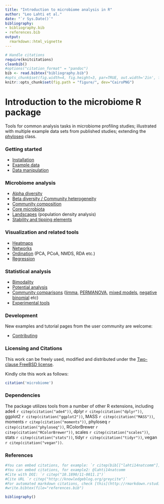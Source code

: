 ```yaml
---
title: "Introduction to microbiome analysis in R"
author: "Leo Lahti et al."
date: "`r Sys.Date()`"
bibliography: 
- bibliography.bib
- references.bib
output: 
  rmarkdown::html_vignette
---
```

<!--
  %\VignetteIndexEntry{microbiome tutorial}
  %\VignetteEngine{knitr::rmarkdown}
  %\usepackage[utf8]{inputenc}
  %\VignetteEncoding{UTF-8}
-->

```r
# Handle citations
require(knitcitations)
cleanbib()
#options("citation_format" = "pandoc")
bib <- read.bibtex("bibliography.bib")
#opts_chunk$set(fig.width=4, fig.height=3, par=TRUE, out.width='2in', fig.pos='H')
knitr::opts_chunk$set(fig.path = "figure/", dev="CairoPNG")
```


Introduction to the microbiome R package
===========

Tools for common analysis tasks in microbiome profiling studies;
illustrated with multiple example data sets from published studies;
extending the [phyloseq](http://joey711.github.io/phyloseq/import-data) class.


### Getting started

* [Installation](Template.html) 
* [Example data](Data.html)
* [Data manipulation](Preprocessing.html)


### Microbiome analysis

* [Alpha diversity](Diversity.html)
* [Beta diversity / Community heterogeneity](Betadiversity.html)
* [Community composition](Composition.html)
* [Core microbiota](Core.html)
* [Landscapes](Landscaping.html) (population density analysis)
* [Stability and tipping elements](Stability.html)


### Visualization and related tools

* [Heatmaps](Heatmap.html)
* [Networks](Networks.html)
* [Ordination](Ordination.html) (PCA, PCoA, NMDS, RDA etc.)
* [Regression](Regression.html)


### Statistical analysis

* [Bimodality](Bimodality.html)
* [Potential analysis](Potential.html)
* [Community comparisons](Comparisons.html) ([limma](limma.html), [PERMANOVA](PERMANOVA.html), [mixed models](Mixedmodels.html), [negative binomial](Negativebinomial.html)  etc)
* [Experimental tools](Experimental.html)

### Development

New examples and tutorial pages from the user community are welcome:

* [Contributing](Contributing.html)


### Licensing and Citations

This work can be freely used, modified and distributed under the
[Two-clause FreeBSD license](http://en.wikipedia.org/wiki/BSD\_licenses).

Kindly cite this work as follows:

```r
citation('microbiome')
```


### Dependencies

The package utilizes tools from a number of other R extensions,
including ade4 `r citep(citation("ade4"))`, dplyr `r citep(citation("dplyr"))`, ggplot2 `r citep(citation("ggplot2"))`, MASS `r citep(citation("MASS"))`, moments `r citep(citation("moments"))`, phyloseq `r citep(citation("phyloseq"))`, RColorBrewer `r citep(citation("RColorBrewer"))`, scales `r citep(citation("scales"))`, stats `r citep(citation("stats"))`, tidyr `r citep(citation("tidyr"))`, vegan `r citep(citation("vegan"))`.


### References

```r
#You can embed citations, for example: `r citep(bib[["lahti14natcomm"]])`
#You can embed citations, for example2: @lahti14natcomm
#Cite with DOI: `r citep("10.1890/11-0011.1")`
#Cite URL `r citep("http://knowledgeblog.org/greycite")`
#For automated markdown citations, check [this](http://rmarkdown.rstudio.com/authoring_bibliographies_and_citations.html), [this](https://github.com/cboettig/knitcitations), and [this](http://www.carlboettiger.info/2012/03/24/citations-in-markdown-using-knitr.html). 
#write.bibtex(file="references.bib")
```

```r
bibliography()
```


